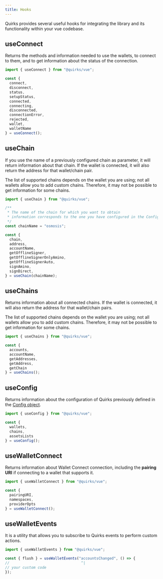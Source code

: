 ```yaml
---
title: Hooks
---
```


Quirks provides several useful hooks for integrating the library and its 
functionality within your vue codebase.

## useConnect

Returns the methods and information needed to use the wallets, to connect 
to them, and to get information about the status of the connection.

```ts twoslash
import { useConnect } from "@quirks/vue";

const {
  connect,
  disconnect,
  status,
  setupStatus,
  connected,
  connecting,
  disconnected,
  connectionError,
  rejected,
  wallet,
  walletName
} = useConnect();
```

## useChain

If you use the name of a previously configured chain as parameter, it will 
return information about that chain. If the wallet is connected, it will also 
return the address for that wallet/chain pair.

<Callout title="Note">
The list of supported chains depends on the wallet you are using; not all 
wallets allow you to add custom chains. Therefore, it may not be possible to 
get information for some chains.
</Callout>

```ts twoslash
import { useChain } from "@quirks/vue";

/**
 * The name of the chain for which you want to obtain
 * information corresponds to the one you have configured in the Config object.
 */
const chainName = "osmosis";

const {
  chain,
  address,
  accountName,
  getOfflineSigner,
  getOfflineSignerOnlyAmino,
  getOfflineSignerAuto,
  signAmino,
  signDirect,
} = useChain(chainName);
```

## useChains

Returns information about all connected chains. If the wallet is connected, 
it will also return the address for that wallet/chain pairs.

<Callout title="Note">
The list of supported chains depends on the wallet you are using; not all 
wallets allow you to add custom chains. Therefore, it may not be possible to 
get information for some chains.
</Callout>

```ts twoslash
import { useChains } from "@quirks/vue";

const {
  accounts,
  accountName,
  getAddresses,
  getAddress,
  getChain
} = useChains();
```

## useConfig

Returns information about the configuration of Quirks previously defined in the
[Config object](/docs/config).

```ts twoslash
import { useConfig } from "@quirks/vue";

const {
  wallets,
  chains,
  assetsLists
} = useConfig();
```

## useWalletConnect

Returns information about Wallet Connect connection, including the
**pairing URI** if connecting to a wallet that supports it.

```ts twoslash
import { useWalletConnect } from "@quirks/vue";

const {
  pairingURI,
  namespaces,
  providerOpts
} = useWalletConnect();
```

## useWalletEvents

It is a utility that allows you to subscribe to Quirks events to perform 
custom actions.

```ts twoslash
import { useWalletEvents } from "@quirks/vue";

const { flush } = useWalletEvents("accountsChanged", () => {
//                                 ^|
// your custom code
});
```